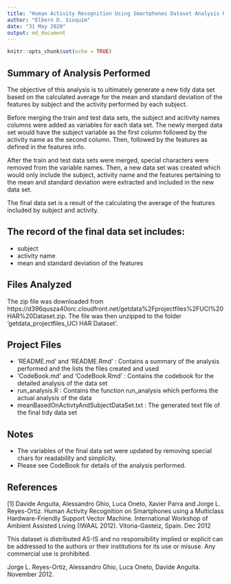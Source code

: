 ```yaml
---
title: "Human Activity Recognition Using Smartphones Dataset Analysis README"
author: "Elbern D. Sioquim"
date: "31 May 2020"
output: md_document
---
```


```r
knitr::opts_chunk$set(echo = TRUE)
```

## Summary of Analysis Performed

The objective of this analysis is to ultimately generate a new tidy data set based on the calculated average for the mean and standard deviation of the features by subject and the activity performed by each subject. 

Before merging the train and test data sets, the subject and acitivity names columns were added as variables for each data set. The newly merged data set would have the subject variable as the first column followed by the activity name as the second column. Then, followed by the features as defined in the features info.

After the train and test data sets were merged, special characters were removed from the variable names. Then, a new data set was created which would only include the subject, activity name and the features pertaining to the mean and standard deviation were extracted and included in the new data set.

The final data set is a result of the calculating the average of the features included by subject and activity.

## The record of the final data set includes:

- subject
- activity name
- mean and standard deviation of the features

## Files Analyzed

The zip file was downloaded from https://d396qusza40orc.cloudfront.net/getdata%2Fprojectfiles%2FUCI%20HAR%20Dataset.zip. The file was then unzipped to the folder 'getdata_projectfiles_UCI HAR Dataset'.

## Project Files

- 'README.md' and 'README.Rmd' : Contains a summary of the analysis performed and the lists the files created and used
- 'CodeBook.md' and 'CodeBook.Rmd' : Contains the codebook for the detailed analysis of the data set
- run_analysis.R : Contains the function run_analysis which performs the actual analysis of the data
- meanBasedOnActivtyAndSubjectDataSet.txt : The generated text file of the final tidy data set

## Notes
- The variables of the final data set were updated by removing special chars for readability and simplicity.
- Please see CodeBook for details of the analysis performed.

## References
[1] Davide Anguita, Alessandro Ghio, Luca Oneto, Xavier Parra and Jorge L. Reyes-Ortiz. Human Activity Recognition on Smartphones using a Multiclass Hardware-Friendly Support Vector Machine. International Workshop of Ambient Assisted Living (IWAAL 2012). Vitoria-Gasteiz, Spain. Dec 2012

This dataset is distributed AS-IS and no responsibility implied or explicit can be addressed to the authors or their institutions for its use or misuse. Any commercial use is prohibited.

Jorge L. Reyes-Ortiz, Alessandro Ghio, Luca Oneto, Davide Anguita. November 2012.




